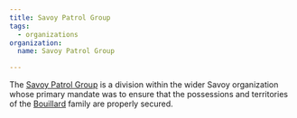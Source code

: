 ```yaml
---
title: Savoy Patrol Group
tags:
  - organizations
organization:
  name: Savoy Patrol Group

---
```


<Stub />

The [Savoy Patrol Group](/organizations/savoy-patrol-group) is a division within the
wider Savoy organization whose primary mandate was to ensure that the possessions
and territories of the [Bouillard](/families/bouillard/) family are
properly secured.
